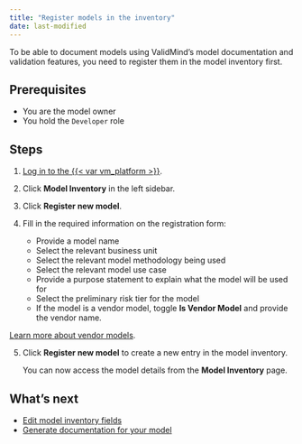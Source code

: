 ```yaml
---
title: "Register models in the inventory"
date: last-modified
---
```


To be able to document models using ValidMind's model documentation and validation features, you need to register them in the model inventory first.

## Prerequisites

* You are the model owner
* You hold the `Developer` role 

## Steps

1. [Log in to the {{< var vm_platform >}}]({{< var vm_url >}}).

2. Click **Model Inventory** in the left sidebar. 
<!--- **Need screenshot** --->
   
3. Click **Register new model**.
   
4. Fill in the required information on the registration form:

   - Provide a model name
   - Select the relevant business unit
   - Select the relevant model methodology being used
   - Select the relevant model use case
   - Provide a purpose statement to explain what the model will be used for
   - Select the preliminary risk tier for the model
   - If the model is a vendor model, toggle **Is Vendor Model** and provide the vendor name.

::: {.column-margin}
::: {.callout}
[Learn more about vendor models](../about/glossary/glossary.qmd#vendor-model).
:::
:::

5. Click **Register new model** to create a new entry in the model inventory.

   You can now access the model details from the **Model Inventory** page.

## What's next

* [Edit model inventory fields](edit-model-inventory-fields.qmd)
* [Generate documentation for your model](quickstart-generate-documentation-for-your-model.qmd)
